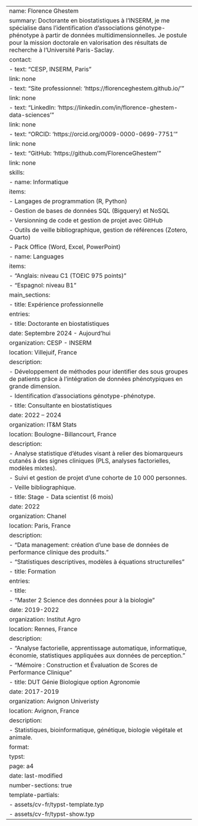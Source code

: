 ---
name: Florence Ghestem
summary: Doctorante en biostatistiques à l'INSERM, je me spécialise dans l'identification d'associations génotype-phénotype à partir de données multidimensionnelles. Je postule pour la mission doctorale en valorisation des résultats de recherche à l'Université Paris-Saclay.
contact:
  - text: "CESP, INSERM, Paris"
    link: none
  - text: "Site professionnel: 'https://florenceghestem.github.io/'"
    link: none
  - text: "LinkedIn: 'https://linkedin.com/in/florence-ghestem-data-sciences'"
    link: none
  - text: "ORCID: 'https://orcid.org/0009-0000-0699-7751'"
    link: none
  - text: "GitHub: 'https://github.com/FlorenceGhestem'"
    link: none
skills:
  - name: Informatique
    items:
      - Langages de programmation (R, Python)
      - Gestion de bases de données SQL (Bigquery) et NoSQL
      - Versionning de code et gestion de projet avec GitHub
      - Outils de veille bibliographique, gestion de références (Zotero, Quarto)
      - Pack Office (Word, Excel, PowerPoint)
  - name: Languages
    items:
      - "Anglais: niveau C1 (TOEIC 975 points)"
      - "Espagnol: niveau B1"
main_sections:
  - title: Expérience professionnelle
    entries:
      - title: Doctorante en biostatistiques
        date: Septembre 2024 - Aujourd'hui
        organization: CESP - INSERM
        location: Villejuif, France
        description:
          - Développement de méthodes pour identifier des sous groupes de patients grâce à l'intégration de données phénotypiques en grande dimension.
          - Identification d'associations génotype-phénotype.
      - title: Consultante en biostatistiques
        date: 2022 – 2024
        organization: IT&M Stats
        location: Boulogne-Billancourt, France
        description:
          - Analyse statistique d'études visant à relier des biomarqueurs cutanés à des signes cliniques (PLS, analyses factorielles, modèles mixtes).
          - Suivi et gestion de projet d'une cohorte de 10 000 personnes.
          - Veille bibliographique.
      - title: Stage - Data scientist (6 mois)
        date: 2022
        organization: Chanel
        location: Paris, France
        description:
          - "Data management:  création d'une base de données de performance clinique des produits."
          - "Statistiques descriptives, modèles à équations structurelles"
  - title: Formation
    entries:
      - title:
          - "Master 2 Science des données pour à la biologie"
        date: 2019-2022
        organization: Institut Agro
        location: Rennes, France
        description: 
          - "Analyse factorielle, apprentissage automatique, informatique, économie, statistiques appliquées aux données de perception."
          - "Mémoire : Construction et Évaluation de Scores de Performance Clinique"
      - title: DUT Génie Biologique option Agronomie
        date: 2017-2019
        organization: Avignon Univeristy
        location: Avignon, France
        description: 
          - Statistiques, bioinformatique, génétique, biologie végétale et animale.
format:
  typst:
    page: a4
    date: last-modified
    number-sections: true
    template-partials:
      - assets/cv-fr/typst-template.typ
      - assets/cv-fr/typst-show.typ
---